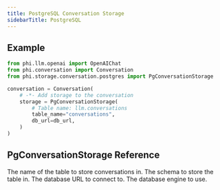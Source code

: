 ```yaml
---
title: PostgreSQL Conversation Storage
sidebarTitle: PostgreSQL
---
```


## Example

```python conversation.py
from phi.llm.openai import OpenAIChat
from phi.conversation import Conversation
from phi.storage.conversation.postgres import PgConversationStorage

conversation = Conversation(
    # -*- Add storage to the conversation
    storage = PgConversationStorage(
        # Table name: llm.conversations
        table_name="conversations",
        db_url=db_url,
    )
)
```

## PgConversationStorage Reference

<ResponseField name="table_name" type="str">
  The name of the table to store conversations in.
</ResponseField>
<ResponseField name="schema" type="str" default="llm">
  The schema to store the table in.
</ResponseField>
<ResponseField name="db_url" type="str">
  The database URL to connect to.
</ResponseField>
<ResponseField name="db_engine" type="Engine">
  The database engine to use.
</ResponseField>
